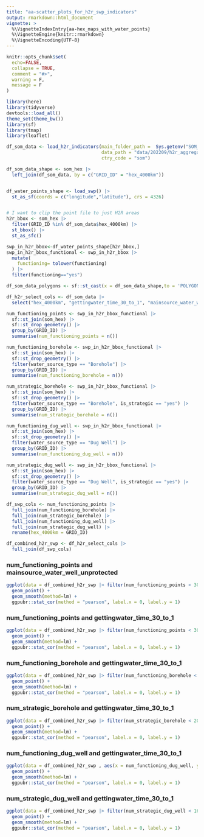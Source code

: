 ```yaml
---
title: "aa-scatter_plots_for_h2r_swp_indicators"
output: rmarkdown::html_document
vignette: >
  %\VignetteIndexEntry{aa-hex_maps_with_water_points}
  %\VignetteEngine{knitr::rmarkdown}
  %\VignetteEncoding{UTF-8}
---
```


```r
knitr::opts_chunk$set(
  echo=FALSE,
  collapse = TRUE,
  comment = "#>",
  warning = F, 
  message = F
)
```

```r
library(here)
library(tidyverse)
devtools::load_all()
theme_set(theme_bw())
library(sf)
library(tmap)
library(leaflet)
```


```r

df_som_data <- load_h2r_indicators(main_folder_path =  Sys.getenv("SOM_2203_WASH_DATA"), 
                                   data_path = "data/202209/h2r_aggregated/SOM1901_H2R_hex_400km_May_2022.csv", 
                                   ctry_code = "som")

df_som_data_shape <- som_hex |> 
  left_join(df_som_data, by = c("GRID_ID" = "hex_4000km"))


df_water_points_shape <- load_swp() |> 
  st_as_sf(coords = c("longitude","latitude"), crs = 4326)


# I want to clip the point file to just H2R areas 
h2r_bbox <- som_hex |> 
  filter(GRID_ID %in% df_som_data$hex_4000km) |> 
  st_bbox() |> 
  st_as_sfc()

swp_in_h2r_bbox<-df_water_points_shape[h2r_bbox,]
swp_in_h2r_bbox_functional <- swp_in_h2r_bbox |> 
  mutate(
    functioning= tolower(functioning)
  ) |> 
  filter(functioning=="yes")

df_som_data_polygons <- sf::st_cast(x = df_som_data_shape,to = 'POLYGON')[h2r_bbox,]

df_h2r_select_cols <- df_som_data |> 
  select("hex_4000km", "gettingwater_time_30_to_1", "mainsource_water_well_unprotected")

num_functioning_points <- swp_in_h2r_bbox_functional |> 
  sf::st_join(som_hex) |> 
  sf::st_drop_geometry() |> 
  group_by(GRID_ID) |> 
  summarise(num_functioning_points = n())

num_functioning_borehole <- swp_in_h2r_bbox_functional |> 
  sf::st_join(som_hex) |> 
  sf::st_drop_geometry() |> 
  filter(water_source_type == "Borehole") |> 
  group_by(GRID_ID) |> 
  summarise(num_functioning_borehole = n())

num_strategic_borehole <- swp_in_h2r_bbox_functional |> 
  sf::st_join(som_hex) |> 
  sf::st_drop_geometry() |> 
  filter(water_source_type == "Borehole", is_strategic == "yes") |> 
  group_by(GRID_ID) |> 
  summarise(num_strategic_borehole = n())

num_functioning_dug_well <- swp_in_h2r_bbox_functional |> 
  sf::st_join(som_hex) |> 
  sf::st_drop_geometry() |> 
  filter(water_source_type == "Dug Well") |> 
  group_by(GRID_ID) |> 
  summarise(num_functioning_dug_well = n())

num_strategic_dug_well <- swp_in_h2r_bbox_functional |> 
  sf::st_join(som_hex) |> 
  sf::st_drop_geometry() |> 
  filter(water_source_type == "Dug Well", is_strategic == "yes") |> 
  group_by(GRID_ID) |> 
  summarise(num_strategic_dug_well = n())

df_swp_cols <- num_functioning_points |> 
  full_join(num_functioning_borehole) |> 
  full_join(num_strategic_borehole) |> 
  full_join(num_functioning_dug_well) |> 
  full_join(num_strategic_dug_well) |> 
  rename(hex_4000km = GRID_ID)

df_combined_h2r_swp <- df_h2r_select_cols |> 
  full_join(df_swp_cols)

```

### num_functioning_points and mainsource_water_well_unprotected

```r

ggplot(data = df_combined_h2r_swp |> filter(num_functioning_points < 30) , aes(x = num_functioning_points, y = mainsource_water_well_unprotected)) +
  geom_point() +
  geom_smooth(method=lm) +
  ggpubr::stat_cor(method = "pearson", label.x = 0, label.y = 1)
```

### num_functioning_points and gettingwater_time_30_to_1

```r
ggplot(data = df_combined_h2r_swp |> filter(num_functioning_points < 30) , aes(x = num_functioning_points, y = gettingwater_time_30_to_1)) +
  geom_point() +
  geom_smooth(method=lm) +
  ggpubr::stat_cor(method = "pearson", label.x = 0, label.y = 1)
```

### num_functioning_borehole and gettingwater_time_30_to_1

```r
ggplot(data = df_combined_h2r_swp |> filter(num_functioning_borehole < 30) , aes(x = num_functioning_borehole, y = gettingwater_time_30_to_1)) +
  geom_point() +
  geom_smooth(method=lm) +
  ggpubr::stat_cor(method = "pearson", label.x = 0, label.y = 1)
```

### num_strategic_borehole and gettingwater_time_30_to_1

```r
ggplot(data = df_combined_h2r_swp |> filter(num_strategic_borehole < 20) , aes(x = num_strategic_borehole, y = gettingwater_time_30_to_1)) +
  geom_point() +
  geom_smooth(method=lm) +
  ggpubr::stat_cor(method = "pearson", label.x = 0, label.y = 1)
```

### num_functioning_dug_well and gettingwater_time_30_to_1

```r
ggplot(data = df_combined_h2r_swp , aes(x = num_functioning_dug_well, y = gettingwater_time_30_to_1)) +
  geom_point() +
  geom_smooth(method=lm) +
  ggpubr::stat_cor(method = "pearson", label.x = 0, label.y = 1)
```

### num_strategic_dug_well and gettingwater_time_30_to_1

```r
ggplot(data = df_combined_h2r_swp |> filter(num_strategic_dug_well < 16), aes(x = num_strategic_dug_well, y = gettingwater_time_30_to_1))+
  geom_point() +
  geom_smooth(method=lm) +
  ggpubr::stat_cor(method = "pearson", label.x = 0, label.y = 1)
```

